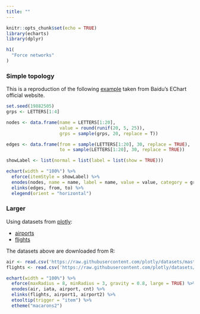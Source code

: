 ```yaml
---
title: ""
---
```


```r
knitr::opts_chunk$set(echo = TRUE)
library(echarts)
library(dplyr)
```

<main>
<div class = "container">

```r
h1(
  "Force networks"
)
```

### Simple topology

This is a reproduction of the following [example](http://echarts.baidu.com/echarts2/doc/example/force1.html#-en) taken from Baidu's EChart official website.

```r
set.seed(19882505)
grps <- LETTERS[1:4]

nodes <- data.frame(name = LETTERS[1:20],
                    value = round(runif(20, 5, 25)),
                    grps = sample(grps, 20, replace = T))

edges <- data.frame(from = sample(LETTERS[1:20], 30, replace = TRUE),
                    to = sample(LETTERS[1:20], 30, replace = TRUE))

showLabel <- list(normal = list(label = list(show = TRUE)))

echart(width = "100%") %>% 
  eforce(itemStyle = showLabel) %>% 
  enodes(nodes, name = name, label = name, value = value, category = grps) %>% 
  elinks(edges, from, to) %>% 
  elegend(orient = "horizontal")
```

### Larger

Using datasets from [plotly](https://plot.ly/r/lines-on-maps/):

* [airports](https://raw.githubusercontent.com/plotly/datasets/master/2011_february_us_airport_traffic.csv')
* [flights](https://raw.githubusercontent.com/plotly/datasets/master/2011_february_aa_flight_paths.csv)

The datasets above are downloaded from R:

```r
air <- read.csv('https://raw.githubusercontent.com/plotly/datasets/master/2011_february_us_airport_traffic.csv')
flights <- read.csv('https://raw.githubusercontent.com/plotly/datasets/master/2011_february_aa_flight_paths.csv')
```

```r
echart(width = "100%") %>% 
  eforce(maxRadius = 8, minRadius = 3, gravity = 0.8, large = TRUE) %>% 
  enodes(air, iata, airport, cnt) %>% 
  elinks(flights, airport1, airport2) %>% 
  etooltip(trigger = "item") %>% 
  etheme("macarons2")
```

</div>
</main>